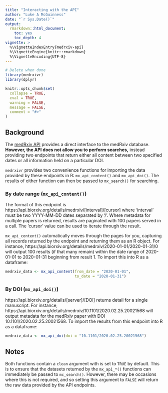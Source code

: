 ```yaml
---
title: "Interacting with the API"
author: "Luke A McGuinness"
date: "`r Sys.Date()`"
output:
  rmarkdown::html_document:
    toc: yes
    toc_depth: 4
vignette: >
  %\VignetteIndexEntry{medrxiv-api}
  %\VignetteEngine{knitr::rmarkdown}
  %\VignetteEncoding{UTF-8}
---
```


```r
# Delete when done
library(medrxivr)
library(dplyr)

knitr::opts_chunk$set(
  collapse = TRUE,
  eval = TRUE,
  warning = FALSE,
  message = FALSE,
  comment = "#>"
)

```

## Background

The [medRxiv API](https://api.biorxiv.org/) provides a direct interface to the medRxiv database. **However, the API does not allow you to perform searches,** instead providing two endpoints that return either all content between two specified dates or all information held on a particular DOI. 

`medrxivr` provides two convenience functions for importing the data provided by these endpoints in R: `mx_api_content()` and `mx_api_doi()`. The results of either function can then be passed to `mx_search()` for searching.

### By date range (`mx_api_content()`)

The format of this endpoint is https://api.biorxiv.org/details/medrxiv/[interval]/[cursor] where 'interval' must be two YYYY-MM-DD dates separated by '/'. Where metadata for multiple papers is returned, results are paginated with 100 papers served in a call. The 'cursor' value can be used to iterate through the result. 

`mx_api_content()` automatically moves through the pages for you, capturing all records returned by the endpoint and returning them as an R object. For instance, https://api.biorxiv.org/details/medrxiv/2020-01-01/2020-01-31/0 will output 100 results (if that many remain) within the date range of 2020-01-01 to 2020-01-31 beginning from result 1. To import this into R as a dataframe:

``` r
medrxiv_data <- mx_api_content(from_date = "2020-01-01", 
                               to_date = "2020-01-31")
```

### By DOI (`mx_api_doi()`)

https://api.biorxiv.org/details/[server]/[DOI] returns detail for a single manuscript. For instance, https://api.biorxiv.org/details/medrxiv/10.1101/2020.02.25.20021568 will output metadata for the medRxiv paper with DOI 10.1101/2020.02.25.20021568. To import the results from this endpoint into R as a dataframe:

``` r
medrxiv_data <- mx_api_doi(doi = "10.1101/2020.02.25.20021568")
```

## Notes

Both functions contain a `clean` argument with is set to `TRUE` by default. This is to ensure that the datasets returned by the `mx_api_*()` functions can immediately be passed to `mc_search()`. However, there may be occasions where this is not required, and so setting this argument to `FALSE` will return the raw data provided by the API endpoints.
